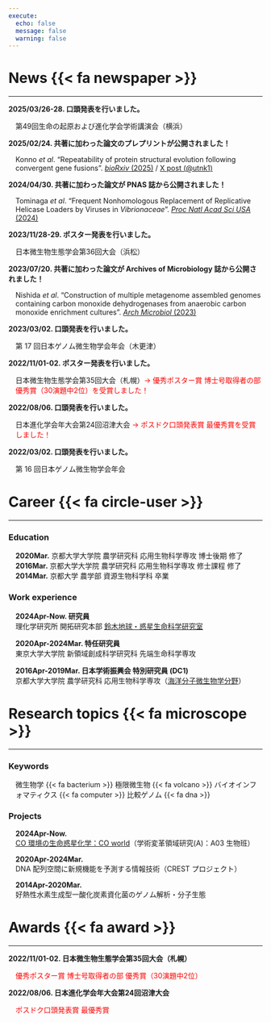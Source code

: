 ```yaml
---
execute:
  echo: false
  message: false
  warning: false
---
```


# News {{< fa newspaper >}}

---

::: {.scroll-box}

**2025/03/26-28. 口頭発表を行いました。**<br>
<div style="margin-left: 1em;">
第49回生命の起原および進化学会学術講演会（横浜）
</div>

**2025/02/24. 共著に加わった論文のプレプリントが公開されました！**<br>
<div style="margin-left: 1em;">
Konno *et al*. "Repeatability of protein structural evolution following convergent gene fusions". [*bioRxiv* (2025)](https://doi.org/10.1101/2025.02.23.639786) / [X post (@utnk1)](https://x.com/utnk1/status/1894018943267795408)
</div>

**2024/04/30. 共著に加わった論文が PNAS 誌から公開されました！**<br>
<div style="margin-left: 1em;">
Tominaga *et al*. "Frequent Nonhomologous Replacement of Replicative Helicase Loaders by Viruses in *Vibrionaceae*". [*Proc Natl Acad Sci USA* (2024)](https://doi.org/10.1073/pnas.2317954121)
</div>

**2023/11/28-29. ポスター発表を行いました。**<br>
<div style="margin-left: 1em;">
日本微生物生態学会第36回大会（浜松）
</div>

**2023/07/20. 共著に加わった論文が Archives of Microbiology 誌から公開されました！**<br>
<div style="margin-left: 1em;">
Nishida *et al*. "Construction of multiple metagenome assembled genomes containing carbon monoxide dehydrogenases from anaerobic carbon monoxide enrichment cultures". [*Arch Microbiol* (2023)](https://doi.org/10.1007/s00203-023-03635-4)
</div>

**2023/03/02. 口頭発表を行いました。**<br>
<div style="margin-left: 1em;">
第 17 回日本ゲノム微生物学会年会（木更津）
</div>

**2022/11/01-02. ポスター発表を行いました。**<br>
<div style="margin-left: 1em;">
日本微生物生態学会第35回大会（札幌）<span style="color:red">→ 優秀ポスター賞 博士号取得者の部 優秀賞（30演題中2位）を受賞しました！</span><br>
</div>

**2022/08/06. 口頭発表を行いました。**<br>
<div style="margin-left: 1em;">
日本進化学会年大会第24回沼津大会 <span style="color:red">→ ポスドク口頭発表賞 最優秀賞を受賞しました！</span><br>
</div>

**2022/03/02. 口頭発表を行いました。**<br>
<div style="margin-left: 1em;">
第 16 回日本ゲノム微生物学会年会
</div>

:::

# Career {{< fa circle-user >}}

---

### Education

<div style="margin-left: 1em;">

**2020Mar.** 京都大学大学院 農学研究科 応用生物科学専攻 博士後期 修了<br>
**2016Mar.** 京都大学大学院 農学研究科 応用生物科学専攻 修士課程 修了<br>
**2014Mar.** 京都大学 農学部 資源生物科学科 卒業<br>

</div>

### Work experience

<div style="margin-left: 1em;">

**2024Apr-Now. 研究員**<br>
理化学研究所 開拓研究本部 [鈴木地球・惑星生命科学研究室](https://www.riken.jp/research/labs/chief/geobiol_astrobiol/index.html)

**2020Apr-2024Mar. 特任研究員**<br>
東京大学大学院 新領域創成科学研究科 先端生命科学専攻

**2016Apr-2019Mar. 日本学術振興会 特別研究員 (DC1)**<br>
京都大学大学院 農学研究科 応用生物科学専攻（[海洋分子微生物学分野](http://www.google.com/url?q=http%3A%2F%2Fwww.microbiology.marine.kais.kyoto-u.ac.jp%2F&sa=D&sntz=1&usg=AOvVaw1hlrXyxdodQNS_s643cNXA)）

</div>

# Research topics {{< fa microscope >}}

---

### Keywords

<div style="margin-left: 1em;">

微生物学 {{< fa bacterium >}} 極限微生物 {{< fa volcano >}} バイオインフォマティクス {{< fa computer >}} 比較ゲノム {{< fa dna >}}

</div>

### Projects

<div style="margin-left: 1em;">

**2024Apr-Now.**<br>
[CO 環境の生命惑星化学：CO world](https://co-world.jp/)（学術変革領域研究(A)：A03 生物班）

**2020Apr-2024Mar.**<br>
DNA 配列空間に新規機能を予測する情報技術（CREST プロジェクト）

**2014Apr-2020Mar.**<br>
好熱性水素生成型一酸化炭素資化菌のゲノム解析・分子生態

</div>

# Awards {{< fa award >}}

---

**2022/11/01-02. 日本微生物生態学会第35回大会（札幌）**<br>
<div style="margin-left: 1em;">
<span style="color:red">優秀ポスター賞 博士号取得者の部 優秀賞（30演題中2位）</span><br>
</div>

**2022/08/06. 日本進化学会年大会第24回沼津大会**<br>
<div style="margin-left: 1em;">
<span style="color:red">ポスドク口頭発表賞 最優秀賞</span><br>
</div>
